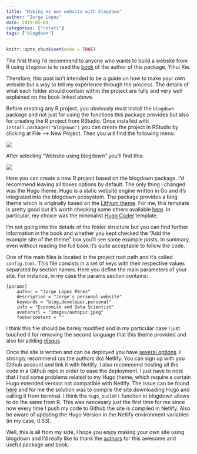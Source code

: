 ```yaml
---
title: "Making my own website with blogdown"
author: "Jorge López"
date: 2019-02-04
categories: ["rstats"]
tags: ["blogdown"]
---
```


```r
knitr::opts_chunk$set(echo = TRUE)
```

The first thing I'd recommend to anyone who wants to build a website from R using `blogdown` is to read the [book](https://bookdown.org/yihui/blogdown/) of the author of this package, Yihui Xie.

Therefore, this post isn't intended to be a guide on how to make your own website but a way to tell my experience through the process. The details of what each folder should contain within the project are fully and very well explained on the book linked above.

Before creating any R project, you obviously must install the `blogdown` package and not just for using the functions this package provides but also for creating the R project from RStudio. Once installed with `install.packages("blogdown")` you can create the project in RStudio by clicking at File --> New Project. Then you will find the following menu:

![](/posts/2019-02-01-blogdown_files/image1_blogdown.jpg)

After selecting "Website using blogdown" you'll find this:

![](/posts/2019-02-01-blogdown_files/image2_blogdown.jpg)

Here you can create a new R project based on the blogdown package. I'd recommend leaving all boxes options by default. The only thing I changed was the Hugo theme. Hugo is a static website engine written in Go and it's integrated into the blogdown ecosystem. The package provides a blog theme which is originally based on the [Lithium theme](https://github.com/jrutheiser/hugo-lithium-theme). For me, this template is pretty good but it's worth checking some others available [here](https://themes.gohugo.io/). In particular, my choice was the minimalist [Hugo Coder](https://themes.gohugo.io/hugo-coder/) template.

I'm not going into the details of the folder structure but you can find further information in the book and whether you kept checked the "Add the example site of the theme" box you'll see some example posts. In summary, even without reading the full book it's quite acceptable to follow the code.

One of the main files is located in the project root path and it's called `config.toml`. This file consists in a set of keys with their respective values separated by section names. Here you define the main parameters of your site. For instance, in my case the params section contains:

```
[params]
    author = "Jorge López Pérez"
    description = "Jorge's personal website"
    keywords = "blog,developer,personal"
    info = "Economist and Data Scientist"
    avatarurl = "images/autopic.jpeg"
    footercontent = ""
```

I think this file should be barely modified and in my particular case I just touched it for removing the second language that this theme provided and also for adding [disqus](https://disqus.com/).

Once the site is written and can be deployed you have [several options](https://bookdown.org/yihui/blogdown/deployment.html). I strongly recommend (as the authors do) Netlify. You can sign up with you Github account and link it with Netlify. I also recommend hosting all the code in a Github repo in order to ease the deployment. I just have to note that I had some problems related to my Hugo theme, which require a certain Hugo extended version not compatible with Netlify. The issue can be found [here](https://github.com/netlify/binrc/issues/16) and for me the solution was to compile the site downloading Hugo and calling it from terminal. I think the `hugo_build()` function in blogdown allows to do the same from R. This was neccesary just the first time for me since now every time I push my code to Github the site is compiled in Netlify. Also be aware of updating the Hugo Version in the Netlify environment variables (in my case, 0.53).

Well, this is all from my side, I hope you enjoy making your own site using blogdown and I'd really like to thank the [authors](https://bookdown.org/yihui/blogdown/author.html) for this awesome and useful package and book.
